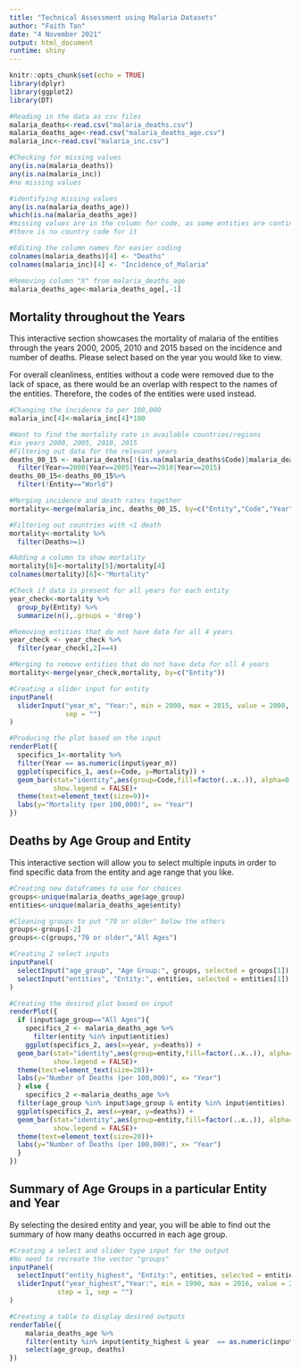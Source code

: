 ---
title: "Technical Assessment using Malaria Datasets"
author: "Faith Tan"
date: "4 November 2021"
output: html_document
runtime: shiny
---

```{r setup, include=FALSE}
knitr::opts_chunk$set(echo = TRUE)
library(dplyr)
library(ggplot2)
library(DT)

#Reading in the data as csv files
malaria_deaths<-read.csv("malaria_deaths.csv")
malaria_deaths_age<-read.csv("malaria_deaths_age.csv")
malaria_inc<-read.csv("malaria_inc.csv")

#Checking for missing values
any(is.na(malaria_deaths))
any(is.na(malaria_inc))
#no missing values

#identifying missing values
any(is.na(malaria_deaths_age))
which(is.na(malaria_deaths_age))
#missing values are in the column for code, as some entities are continents
#there is no country code for it

#Editing the column names for easier coding
colnames(malaria_deaths)[4] <- "Deaths"
colnames(malaria_inc)[4] <- "Incidence_of_Malaria"

#Removing column "X" from malaria_deaths_age
malaria_deaths_age<-malaria_deaths_age[,-1]
```


## Mortality throughout the Years

This interactive section showcases the mortality of malaria of the entities through the years 2000, 2005, 2010 and 2015 based on the incidence and number of deaths. Please select based on the year you would like to view.

For overall cleanliness, entities without a code were removed due to the lack of space, as there would be an overlap with respect to the names of the entities. Therefore, the codes of the entities were used instead.

```{r incidence, echo=FALSE}
#Changing the incidence to per 100,000
malaria_inc[4]<-malaria_inc[4]*100

#Want to find the mortality rate in available countries/regions
#in years 2000, 2005, 2010, 2015
#Filtering out data for the relevant years
deaths_00_15 <- malaria_deaths[!(is.na(malaria_deaths$Code)|malaria_deaths$Code==""), ] %>%
  filter(Year==2000|Year==2005|Year==2010|Year==2015)
deaths_00_15<-deaths_00_15%>%
  filter(!Entity=="World")

#Merging incidence and death rates together
mortality<-merge(malaria_inc, deaths_00_15, by=c("Entity","Code","Year"))

#Filtering out countries with <1 death
mortality<-mortality %>%
  filter(Deaths>=1)

#Adding a column to show mortality
mortality[6]<-mortality[5]/mortality[4]
colnames(mortality)[6]<-"Mortality"

#Check if data is present for all years for each entity
year_check<-mortality %>%
  group_by(Entity) %>%
  summarize(n(),.groups = 'drop')

#Removing entities that do not have data for all 4 years
year_check <- year_check %>%
  filter(year_check[,2]==4)

#Merging to remove entities that do not have data for all 4 years
mortality<-merge(year_check,mortality, by=c("Entity"))

#Creating a slider input for entity
inputPanel(
  sliderInput("year_m", "Year:", min = 2000, max = 2015, value = 2000,
              sep = "")
)

#Producing the plot based on the input
renderPlot({
  specifics_1<-mortality %>%
  filter(Year == as.numeric(input$year_m))
  ggplot(specifics_1, aes(x=Code, y=Mortality)) +
  geom_bar(stat="identity",aes(group=Code,fill=factor(..x..)), alpha=0.5,
           show.legend = FALSE)+
  theme(text=element_text(size=9))+
  labs(y="Mortality (per 100,000)", x= "Year")
})
```

## Deaths by Age Group and Entity

This interactive section will allow you to select multiple inputs in order to find
specific data from the entity and age range that you like.

```{r deaths_age, echo=FALSE}
#Creating new dataframes to use for choices
groups<-unique(malaria_deaths_age$age_group)
entities<-unique(malaria_deaths_age$entity)

#Cleaning groups to put "70 or older" below the others
groups<-groups[-2]
groups<-c(groups,"70 or older","All Ages")

#Creating 2 select inputs
inputPanel(
  selectInput("age_group", "Age Group:", groups, selected = groups[1]),
  selectInput("entities", "Entity:", entities, selected = entities[1])
)

#Creating the desired plot based on input
renderPlot({
  if (input$age_group=="All Ages"){
    specifics_2 <- malaria_deaths_age %>%
      filter(entity %in% input$entities)
    ggplot(specifics_2, aes(x=year, y=deaths)) +
  geom_bar(stat="identity",aes(group=entity,fill=factor(..x..)), alpha=0.5,
           show.legend = FALSE)+
  theme(text=element_text(size=20))+
  labs(y="Number of Deaths (per 100,000)", x= "Year")
  } else {
    specifics_2 <-malaria_deaths_age %>%
  filter(age_group %in% input$age_group & entity %in% input$entities)
  ggplot(specifics_2, aes(x=year, y=deaths)) +
  geom_bar(stat="identity",aes(group=entity,fill=factor(..x..)), alpha=0.5,
           show.legend = FALSE)+
  theme(text=element_text(size=20))+
  labs(y="Number of Deaths (per 100,000)", x= "Year")
  }
})
```

## Summary of Age Groups in a particular Entity and Year

By selecting the desired entity and year, you will be able to find out the summary of how many deaths occurred in each age group.

```{r highest, echo=FALSE}
#Creating a select and slider type input for the output
#No need to recreate the vector "groups"
inputPanel(
  selectInput("entity_highest", "Entity:", entities, selected = entities[1]),
  sliderInput("year_highest","Year:", min = 1990, max = 2016, value = 2000,
            step = 1, sep = "")
)

#Creating a table to display desired outputs
renderTable({
    malaria_deaths_age %>%
    filter(entity %in% input$entity_highest & year  == as.numeric(input$year_highest)) %>%
    select(age_group, deaths)
})

```